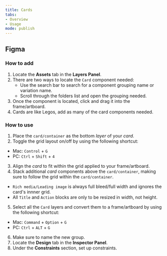 ```yaml
---
title: Cards
tabs: 
- Overview
- Usage
mode: publish
---
```



## Figma

### How to add

1. Locate the **Assets** tab in the **Layers Panel**.
2. There are two ways to locate the `Card` component needed:
	* Use the search bar to search for a component grouping name or variation name.
	* Scroll through the folders list and open the grouping needed.
3. Once the component is located, click and drag it into the frame/artboard. 
4. Cards are like Legos, add as many of the card components needed.


### How to use

1. Place the `card/container` as the bottom *layer* of your *card*. 
2. Toggle the grid layout on/off by using the following shortcut:
  * Mac: `Control` + `G`
  * PC: `Ctrl` + `Shift` + `4`
3. Align the *card* to fit within the grid applied to your frame/artboard. 
4. Stack additional *card* components above the `card/container`, making sure to follow the grid within the `card/container`. 
  * `Rich media/Leading image` is always full bleed/full width and ignores the card's innner grid. 
  * All `Title` and `Action` blocks are only to be resized in width, not height. 
5. Select all the `Card` layers and convert them to a frame/artboard by using the following shortcut: 
  * Mac: `Command` + `Option` + `G`
  * PC: `Ctrl` + `ALT` + `G`
6. Make sure to name the new group. 
7. Locate the **Design** tab in the **Inspector Panel**.
8. Under the **Constraints** section, set up constraints.

